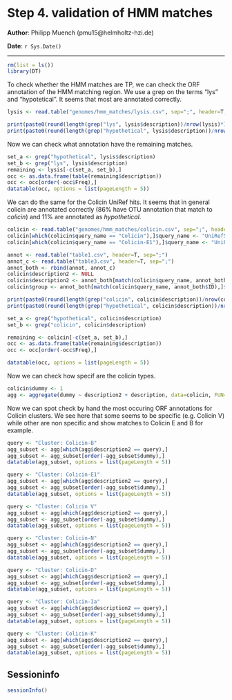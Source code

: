 Step 4. validation of HMM matches
==============================================

**Author**: Philipp Muench (pmu15@helmholtz-hzi.de)

**Date**: `r Sys.Date()`

----------------------------------------

<style type="text/css">
h1 {
    line-height: 120%;
}
</style>


```r
rm(list = ls())
library(DT)
```

To check whether the HMM matches are TP, we can check the ORF annotation of the HMM matching region. We use a grep on the terms "lys" and "hypotetical". It seems that most are annotated correctly. 

```r
lysis <- read.table("genomes/hmm_matches/lysis.csv", sep=";", header=T, stringsAsFactors=F)

print(paste0(round(length(grep("lys", lysis$description))/nrow(lysis)*100), "%", " annotated as lysis")) 
print(paste0(round(length(grep("hypothetical", lysis$description))/nrow(lysis)*100), "%", " annotated as hypothetical")) 
```

Now we can check what annotation have the remaining matches.

```r
set_a <- grep("hypothetical", lysis$description)
set_b <- grep("lys", lysis$description)
remaining <- lysis[-c(set_a, set_b),]
occ <- as.data.frame(table(remaining$description))
occ <- occ[order(-occ$Freq),]
datatable(occ, options = list(pageLength = 5))
```

We can do the same for the Colicin UniRef hits. It seems that in general colicin are annotated correctly (86% have OTU annotation that match to _colicin_) and 11% are annotated as _hypothetical_. 

```r
colicin <- read.table("genomes/hmm_matches/colicin.csv", sep=";", header=T, stringsAsFactors=F)
colicin[which(colicin$query_name == "Colicin"),]$query_name <- "UniRef50_A0A0W0TIU2"
colicin[which(colicin$query_name == "Colicin-E1"),]$query_name <- "UniRef50_P02978"

annot <- read.table("table1.csv", header=T, sep=";")
annot_c <- read.table("table3.csv", header=T, sep=";")
annot_both <- rbind(annot, annot_c)
colicin$description2 <- NULL
colicin$description2 <- annot_both[match(colicin$query_name, annot_both$ID),]$description
colicin$group <- annot_both[match(colicin$query_name, annot_both$ID),]$group

print(paste0(round(length(grep("colicin", colicin$description))/nrow(colicin)*100), "%", " annotated as colicin")) 
print(paste0(round(length(grep("hypothetical", colicin$description))/nrow(colicin)*100), "%", " annotated as hypothetical")) 

set_a <- grep("hypothetical", colicin$description)
set_b <- grep("colicin", colicin$description)

remaining <- colicin[-c(set_a, set_b),]
occ <- as.data.frame(table(remaining$description))
occ <- occ[order(-occ$Freq),]

datatable(occ, options = list(pageLength = 5))
```

Now we can check how specif are the colicin types.

```r
colicin$dummy <- 1
agg <- aggregate(dummy ~ description2 + description, data=colicin, FUN=sum)
```

Now we can spot check by hand the most occuring ORF annotations for Colicin clusters. We see here that some seems to be specific (e.g. Colicin V) while other are non specific and show matches to Colicin E and B for example.
```r
query <- "Cluster: Colicin-B"
agg_subset <- agg[which(agg$description2 == query),]
agg_subset <- agg_subset[order(-agg_subset$dummy),]
datatable(agg_subset, options = list(pageLength = 5))
```

```r
query <- "Cluster: Colicin-E1"
agg_subset <- agg[which(agg$description2 == query),]
agg_subset <- agg_subset[order(-agg_subset$dummy),]
datatable(agg_subset, options = list(pageLength = 5))
```

```r
query <- "Cluster: Colicin V"
agg_subset <- agg[which(agg$description2 == query),]
agg_subset <- agg_subset[order(-agg_subset$dummy),]
datatable(agg_subset, options = list(pageLength = 5))
```

```r
query <- "Cluster: Colicin-N"
agg_subset <- agg[which(agg$description2 == query),]
agg_subset <- agg_subset[order(-agg_subset$dummy),]
datatable(agg_subset, options = list(pageLength = 5))
```

```r
query <- "Cluster: Colicin-D"
agg_subset <- agg[which(agg$description2 == query),]
agg_subset <- agg_subset[order(-agg_subset$dummy),]
datatable(agg_subset, options = list(pageLength = 5))
```

```r
query <- "Cluster: Colicin-Ia"
agg_subset <- agg[which(agg$description2 == query),]
agg_subset <- agg_subset[order(-agg_subset$dummy),]
datatable(agg_subset, options = list(pageLength = 5))
```

```r
query <- "Cluster: Colicin-K"
agg_subset <- agg[which(agg$description2 == query),]
agg_subset <- agg_subset[order(-agg_subset$dummy),]
datatable(agg_subset, options = list(pageLength = 5))
```

## Sessioninfo

```r
sessionInfo()
```

